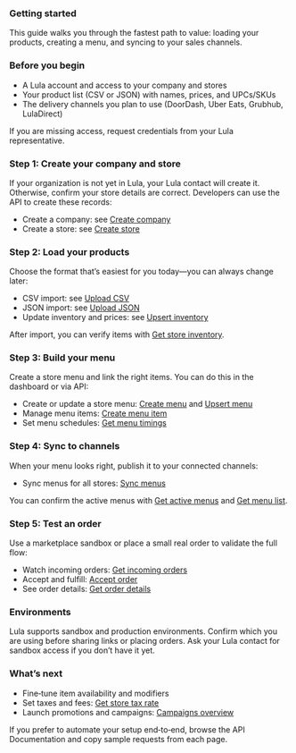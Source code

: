 ### Getting started

This guide walks you through the fastest path to value: loading your products, creating a menu, and syncing to your sales channels.

### Before you begin

- A Lula account and access to your company and stores
- Your product list (CSV or JSON) with names, prices, and UPCs/SKUs
- The delivery channels you plan to use (DoorDash, Uber Eats, Grubhub, LulaDirect)

If you are missing access, request credentials from your Lula representative.

### Step 1: Create your company and store

If your organization is not yet in Lula, your Lula contact will create it. Otherwise, confirm your store details are correct. Developers can use the API to create these records:

- Create a company: see [Create company](/api-reference/companies/create-company)
- Create a store: see [Create store](/api-reference/stores/create-store)

### Step 2: Load your products

Choose the format that’s easiest for you today—you can always change later:

- CSV import: see [Upload CSV](/api-reference/catalog/upsert-products-csv)
- JSON import: see [Upload JSON](/api-reference/catalog/upsert-products-json)
- Update inventory and prices: see [Upsert inventory](/api-reference/catalog/upsert-inventory)

After import, you can verify items with [Get store inventory](/api-reference/catalog/get-store-inventory).

### Step 3: Build your menu

Create a store menu and link the right items. You can do this in the dashboard or via API:

- Create or update a store menu: [Create menu](/api-reference/menus/create-store-menu) and [Upsert menu](/api-reference/menus/upsert-store-menu)
- Manage menu items: [Create menu item](/api-reference/menus/menu-items/create-menu-item)
- Set menu schedules: [Get menu timings](/api-reference/menus/get-store-menu-timings)

### Step 4: Sync to channels

When your menu looks right, publish it to your connected channels:

- Sync menus for all stores: [Sync menus](/api-reference/menus/sync-menu-for-all-stores)

You can confirm the active menus with [Get active menus](/api-reference/menus/get-all-active-menu-of-store) and [Get menu list](/api-reference/menus/get-menu-list).

### Step 5: Test an order

Use a marketplace sandbox or place a small real order to validate the full flow:

- Watch incoming orders: [Get incoming orders](/api-reference/orders/get-incoming-orders)
- Accept and fulfill: [Accept order](/api-reference/orders/accept-incoming-order)
- See order details: [Get order details](/api-reference/orders/get-order-details)

### Environments

Lula supports sandbox and production environments. Confirm which you are using before sharing links or placing orders. Ask your Lula contact for sandbox access if you don’t have it yet.

### What’s next

- Fine‑tune item availability and modifiers
- Set taxes and fees: [Get store tax rate](/api-reference/stores/get-store-tax-rate)
- Launch promotions and campaigns: [Campaigns overview](/api-reference/campaigns/campaigns-overview)

If you prefer to automate your setup end‑to‑end, browse the API Documentation and copy sample requests from each page.

